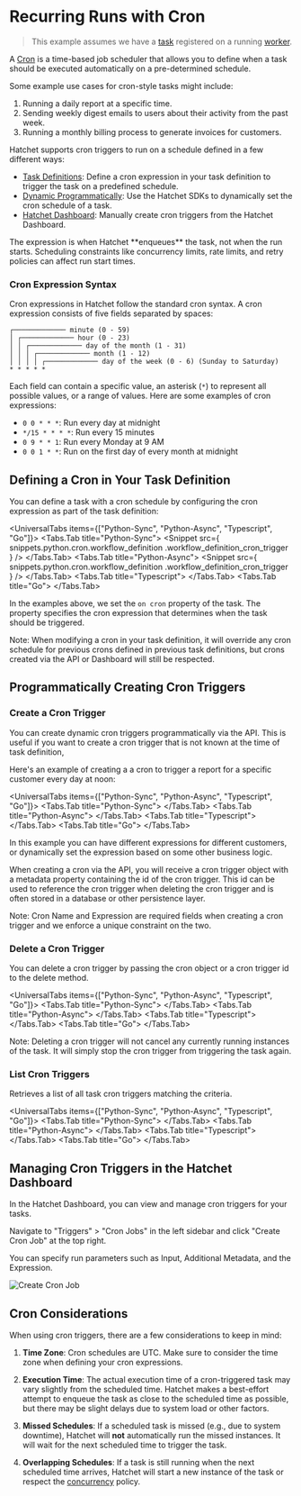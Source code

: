 
# Recurring Runs with Cron

> This example assumes we have a [task](./your-first-task.mdx) registered on a running [worker](./workers.mdx).

A [Cron](https://en.wikipedia.org/wiki/Cron) is a time-based job scheduler that allows you to define when a task should be executed automatically on a pre-determined schedule.

Some example use cases for cron-style tasks might include:

1. Running a daily report at a specific time.
2. Sending weekly digest emails to users about their activity from the past week.
3. Running a monthly billing process to generate invoices for customers.

Hatchet supports cron triggers to run on a schedule defined in a few different ways:

- [Task Definitions](./cron-runs.mdx#defining-a-cron-in-your-task-definition): Define a cron expression in your task definition to trigger the task on a predefined schedule.
- [Dynamic Programmatically](./cron-runs.mdx#programmatically-creating-cron-triggers): Use the Hatchet SDKs to dynamically set the cron schedule of a task.
- [Hatchet Dashboard](./cron-runs.mdx#managing-cron-jobs-in-the-hatchet-dashboard): Manually create cron triggers from the Hatchet Dashboard.

<Callout type="warning">
  The expression is when Hatchet **enqueues** the task, not when the run starts.
  Scheduling constraints like concurrency limits, rate limits, and retry
  policies can affect run start times.
</Callout>

### Cron Expression Syntax

Cron expressions in Hatchet follow the standard cron syntax. A cron expression consists of five fields separated by spaces:

```
┌───────────── minute (0 - 59)
│ ┌───────────── hour (0 - 23)
│ │ ┌───────────── day of the month (1 - 31)
│ │ │ ┌───────────── month (1 - 12)
│ │ │ │ ┌───────────── day of the week (0 - 6) (Sunday to Saturday)
* * * * *
```

Each field can contain a specific value, an asterisk (`*`) to represent all possible values, or a range of values. Here are some examples of cron expressions:

- `0 0 * * *`: Run every day at midnight
- `*/15 * * * *`: Run every 15 minutes
- `0 9 * * 1`: Run every Monday at 9 AM
- `0 0 1 * *`: Run on the first day of every month at midnight

## Defining a Cron in Your Task Definition

You can define a task with a cron schedule by configuring the cron expression as part of the task definition:

<UniversalTabs items={["Python-Sync", "Python-Async", "Typescript", "Go"]}>
  <Tabs.Tab title="Python-Sync">
    <Snippet
      src={
        snippets.python.cron.workflow_definition
          .workflow_definition_cron_trigger
      }
    />
  </Tabs.Tab>
  <Tabs.Tab title="Python-Async">
    <Snippet
      src={
        snippets.python.cron.workflow_definition
          .workflow_definition_cron_trigger
      }
    />
  </Tabs.Tab>
  <Tabs.Tab title="Typescript">
    <Snippet src={snippets.typescript.on_cron.workflow.run_workflow_on_cron} />
  </Tabs.Tab>
  <Tabs.Tab title="Go">
    <Snippet
      src={snippets.go.workflows.on_cron.workflow_definition_cron_trigger}
    />
  </Tabs.Tab>
</UniversalTabs>

In the examples above, we set the `on cron` property of the task. The property specifies the cron expression that determines when the task should be triggered.

<Callout>
  Note: When modifying a cron in your task definition, it will override any cron
  schedule for previous crons defined in previous task definitions, but crons
  created via the API or Dashboard will still be respected.
</Callout>

## Programmatically Creating Cron Triggers

### Create a Cron Trigger

You can create dynamic cron triggers programmatically via the API. This is useful if you want to create a cron trigger that is not known at the time of task definition,

Here's an example of creating a a cron to trigger a report for a specific customer every day at noon:

<UniversalTabs items={["Python-Sync", "Python-Async", "Typescript", "Go"]}>
  <Tabs.Tab title="Python-Sync">
    <Snippet src={snippets.python.cron.programatic_sync.create} />
  </Tabs.Tab>
  <Tabs.Tab title="Python-Async">
    <Snippet src={snippets.python.cron.programatic_async.create} />
  </Tabs.Tab>
  <Tabs.Tab title="Typescript">
    <Snippet src={snippets.typescript.simple.cron.create} />
  </Tabs.Tab>
  <Tabs.Tab title="Go">
    <Snippet src={snippets.go.run.cron.create} />
  </Tabs.Tab>
</UniversalTabs>

In this example you can have different expressions for different customers, or dynamically set the expression based on some other business logic.

When creating a cron via the API, you will receive a cron trigger object with a metadata property containing the id of the cron trigger. This id can be used to reference the cron trigger when deleting the cron trigger and is often stored in a database or other persistence layer.

<Callout>
  Note: Cron Name and Expression are required fields when creating a cron
  trigger and we enforce a unique constraint on the two.
</Callout>

### Delete a Cron Trigger

You can delete a cron trigger by passing the cron object or a cron trigger id to the delete method.

<UniversalTabs items={["Python-Sync", "Python-Async", "Typescript", "Go"]}>
  <Tabs.Tab title="Python-Sync">
    <Snippet src={snippets.python.cron.programatic_sync.delete} />
  </Tabs.Tab>
  <Tabs.Tab title="Python-Async">
    <Snippet src={snippets.python.cron.programatic_async.delete} />
  </Tabs.Tab>
  <Tabs.Tab title="Typescript">
    <Snippet src={snippets.typescript.simple.cron.delete} />
  </Tabs.Tab>
  <Tabs.Tab title="Go">
    <Snippet src={snippets.go.run.cron.delete} />
  </Tabs.Tab>
</UniversalTabs>

<Callout>
  Note: Deleting a cron trigger will not cancel any currently running instances
  of the task. It will simply stop the cron trigger from triggering the task
  again.
</Callout>

### List Cron Triggers

Retrieves a list of all task cron triggers matching the criteria.

<UniversalTabs items={["Python-Sync", "Python-Async", "Typescript", "Go"]}>
  <Tabs.Tab title="Python-Sync">
    <Snippet src={snippets.python.cron.programatic_sync.list} />
  </Tabs.Tab>
  <Tabs.Tab title="Python-Async">
    <Snippet src={snippets.python.cron.programatic_async.list} />
  </Tabs.Tab>
  <Tabs.Tab title="Typescript">
    <Snippet src={snippets.typescript.simple.cron.list} />
  </Tabs.Tab>
  <Tabs.Tab title="Go">
    <Snippet src={snippets.go.run.cron.list} />
  </Tabs.Tab>
</UniversalTabs>

## Managing Cron Triggers in the Hatchet Dashboard

In the Hatchet Dashboard, you can view and manage cron triggers for your tasks.

Navigate to "Triggers" > "Cron Jobs" in the left sidebar and click "Create Cron Job" at the top right.

You can specify run parameters such as Input, Additional Metadata, and the Expression.

![Create Cron Job](../../public/cron-dash.gif)

## Cron Considerations

When using cron triggers, there are a few considerations to keep in mind:

1. **Time Zone**: Cron schedules are UTC. Make sure to consider the time zone when defining your cron expressions.

2. **Execution Time**: The actual execution time of a cron-triggered task may vary slightly from the scheduled time. Hatchet makes a best-effort attempt to enqueue the task as close to the scheduled time as possible, but there may be slight delays due to system load or other factors.

3. **Missed Schedules**: If a scheduled task is missed (e.g., due to system downtime), Hatchet will **not** automatically run the missed instances. It will wait for the next scheduled time to trigger the task.

4. **Overlapping Schedules**: If a task is still running when the next scheduled time arrives, Hatchet will start a new instance of the task or respect the [concurrency](./concurrency.mdx) policy.
